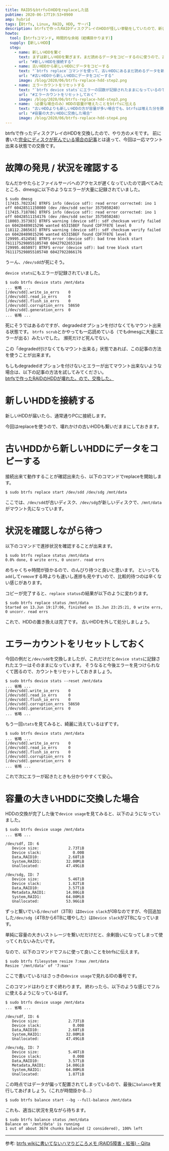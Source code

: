```yaml
---
title: RAID5なbtrfsのHDDをreplaceした話
pubtime: 2020-06-17T19:53+0900
amp: hybrid
tags: [Btrfs, Linux, RAID, HDD, サーバ]
description: btrfsで作ったRAIDディスクアレイのHDDが怪しい挙動をしていたので、新しいHDDに交換しました。まだマウント出来る状態のHDDを新しいものに置き換えて、ついでに容量を大きくする方法のメモです。
howto:
  tool: [btrfsコマンド, 時間的な余裕（結構掛かります）]
  supply: [新しいHDD]
  step:
    - name: 新しいHDDを繋ぐ
      text: まずは新しいHDDを繋ぎます。まだ読めるデータをコピーするのに使うので、古いHDDは繋いだままにします。
      url: "#新しいHDDを接続する"
    - name: 古いHDDから新しいHDDにデータをコピーする
      text: "`btrfs replace`コマンドを使って、古いHDDにあるまだ読めるデータを新しいHDDにコピーします。結構時間が掛かります。"
      url: "#古いHDDから新しいHDDにデータをコピーする"
      image: /blog/2020/06/btrfs-replace-hdd-step2.png
    - name: エラーカウントをリセットする
      text: "`btrfs device stats`にエラーの回数が記録されたままになっているので、これを`device stats --reset`でリセットします。"
      url: "#エラーカウントをリセットしておく"
      image: /blog/2020/06/btrfs-replace-hdd-step3.png
    - name: （必要な場合のみ）HDDの容量が増えたことをbtrfsに伝える
      text: "古いHDDよりも新しいHDDの方が容量が多い場合でも、btrfsは増えた分を勝手に使ってくれたりはしません。なので、`btrfs filesystem resize`で増えた分を使うようにbtrfsに伝えてあげます。"
      url: "#容量の大きいHDDに交換した場合"
      image: /blog/2020/06/btrfs-replace-hdd-step4.png
---
```


btrfsで作ったディスクアレイのHDDを交換したので、やり方のメモです。
前に書いた[完全にディスクが死んでいる場合の記事](/blog/2017/10/btrfs-replace-broken-hdd)とは違って、今回は一応マウント出来る状態での交換です。


# 故障の発見 / 状況を確認する

なんだかやたらとファイルサーバへのアクセスが遅くなっていたので調べてみたところ、dmesgに以下のようなエラーが大量に記録されていました。

``` shell
$ sudo dmesg
[17415.702324] BTRFS info (device sdf): read error corrected: ino 1 off 60428511150080 (dev /dev/sdd sector 3575050240)
[17415.718786] BTRFS info (device sdf): read error corrected: ino 1 off 60428511154176 (dev /dev/sdd sector 3575050248)
[18003.357383] BTRFS warning (device sdf): sdf checksum verify failed on 60428489015296 wanted 65315BEF found CDF7F87E level 0
[18112.286563] BTRFS warning (device sdf): sdf checksum verify failed on 60428489015296 wanted 65315BEF found CDF7F87E level 0
[29995.452458] BTRFS error (device sdf): bad tree block start 7611175298055105740 60427922653184
[29995.465097] BTRFS error (device sdf): bad tree block start 7611175298055105740 60427922866176
```

うーん、`/dev/sdd`が死にそう。

`device stats`にもエラーが記録されていました。

``` shell
$ sudo btrfs device stats /mnt/data
... 省略 ...
[/dev/sdd].write_io_errs    0
[/dev/sdd].read_io_errs     0
[/dev/sdd].flush_io_errs    0
[/dev/sdd].corruption_errs  58650
[/dev/sdd].generation_errs  0
... 省略 ...
```

死にそうではあるのですが、degradedオプションを付けなくてもマウント出来る状態です。
`btrfs scrub`とかやっても一応読めている（でもdmesgに大量にエラーが出る）みたいでした。
瀕死だけど死んでない。

この「degraded付けなくてもマウント出来る」状態であれば、この記事の方法を使うことが出来ます。

もしもdegradedオプションを付けないとエラーが出てマウント出来ないような場合は、以下の記事の方法を試してみてください。<br />
[btrfsで作ったRAIDのHDDが壊れた。ので、交換した。](/blog/2017/10/btrfs-replace-broken-hdd)


# 新しいHDDを接続する

新しいHDDが届いたら、通常通りPCに接続します。

今回はreplaceを使うので、壊れかけの古いHDDも繋いだままにしておきます。


# 古いHDDから新しいHDDにデータをコピーする

接続出来て動作することが確認出来たら、以下のコマンドでreplaceを開始します。

``` shell
$ sudo btrfs replace start /dev/sdd /dev/sdg /mnt/data
```

ここでは、`/dev/sdd`が古いディスク、`/dev/sdg`が新しいディスクで、`/mnt/data`がマウント先になっています。


# 状況を確認しながら待つ

以下のコマンドで進捗状況を確認することが出来ます。

``` shell
$ sudo btrfs replace status /mnt/data
0.0% done, 0 write errs, 0 uncorr. read errs
```

めちゃくちゃ時間が掛かるので、のんびり待つと良いと思います。
といっても`add`して`remove`する時よりも速いし進捗も見やすいので、比較的待つのは辛くない感じがあります。

コピーが完了すると、`replace status`の結果が以下のように変わります。

``` shell
$ sudo btrfs replace status /mnt/data
Started on 13.Jun 19:17:06, finished on 15.Jun 23:25:21, 0 write errs, 0 uncorr. read errs
```

これで、HDDの置き換えは完了です。
古いHDDを外して処分しましょう。


# エラーカウントをリセットしておく

今回の例だと`/dev/sdd`を交換しましたが、これだけだと`device stats`に記録されたエラーはそのままになっています。
そうなると今後エラーを見つけられなくて困るので、カウントをリセットしておきましょう。

``` shell
$ sudo btrfs device stats --reset /mnt/data
... 省略 ...
[/dev/sdd].write_io_errs    0
[/dev/sdd].read_io_errs     0
[/dev/sdd].flush_io_errs    0
[/dev/sdd].corruption_errs  58650
[/dev/sdd].generation_errs  0
... 省略 ...
```

もう一回`stats`を見てみると、綺麗に消えているはずです。

``` shell
$ sudo btrfs device stats /mnt/data
... 省略 ...
[/dev/sdd].write_io_errs    0
[/dev/sdd].read_io_errs     0
[/dev/sdd].flush_io_errs    0
[/dev/sdd].corruption_errs  0
[/dev/sdd].generation_errs  0
... 省略 ...
```

これで次にエラーが起きたときも分かりやすくて安心。


# 容量の大きいHDDに交換した場合

HDDの交換が完了した後で`device usage`を見てみると、以下のようになっていました。

``` shell
$ sudo btrfs device usage /mnt/data
... 省略 ...

/dev/sdf, ID: 6
   Device size:             2.73TiB
   Device slack:              0.00B
   Data,RAID10:             2.68TiB
   System,RAID1:           32.00MiB
   Unallocated:            47.49GiB

/dev/sdg, ID: 7
   Device size:             5.46TiB
   Device slack:            1.82TiB
   Data,RAID10:             3.57TiB
   Metadata,RAID1:         14.00GiB
   System,RAID1:           64.00MiB
   Unallocated:            53.96GiB
```

ずっと繋いでいる`/dev/sdf`（3TB）は`Device slack`が0Bなのですが、今回追加した`/dev/sdg`（4TBから6TBに増やした）は`Device slack`が2TBになっています。

単純に容量の大きいストレージを繋いだだけだと、余剰扱いになってしまって使ってくれないみたいです。

なので、以下のコマンドでフルに使って良いことをbtrfsに伝えます。

``` shell
$ sudo btrfs filesystem resize 7:max /mnt/data
Resize '/mnt/data' of '7:max'
```

ここで書いている`7`はさっきの`device usage`で見れるIDの番号です。

このコマンドはわりとすぐ終わります。
終わったら、以下のような感じでフルに使えるようになっているはず。

``` shell
$ sudo btrfs device usage /mnt/data
... 省略 ...

/dev/sdf, ID: 6
   Device size:             2.73TiB
   Device slack:              0.00B
   Data,RAID10:             2.68TiB
   System,RAID1:           32.00MiB
   Unallocated:            47.49GiB

/dev/sdg, ID: 7
   Device size:             5.46TiB
   Device slack:              0.00B
   Data,RAID10:             3.57TiB
   Metadata,RAID1:         14.00GiB
   System,RAID1:           64.00MiB
   Unallocated:             1.87TiB
```

この時点ではデータが偏って配置されてしまっているので、最後に`balance`を実行してあげましょう。（これが時間掛かる…）

``` shell
$ sudo btrfs balance start --bg --full-balance /mnt/data
```

これも、適当に状況を見ながら待ちます。

``` shell
$ sudo btrfs balance status /mnt/data
Balance on '/mnt/data' is running
1 out of about 3674 chunks balanced (2 considered), 100% left
```

---

参考: [btrfs wikiに書いてないハマりどころメモ (RAID5障害・拡張) - Qiita](https://qiita.com/ko-zu/items/49c54609df2e2cb36419)
